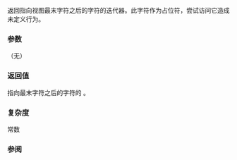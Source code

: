 {{cpp/experimental/basic_string_view/title | end | cend}}
{{cpp/experimental/basic_string_view/navbar}}
{{dcl begin}}
{{dcl | since=libfund_ts |
constexpr const_iterator end() const noexcept;
}}
{{dcl | since=libfund_ts |
constexpr const_iterator cend() const noexcept;
}}
{{dcl end}}

返回指向视图最末字符之后的字符的迭代器。此字符作为占位符，尝试访问它造成未定义行为。

{{image|range-begin-end.svg}}

===参数===
（无）

===返回值===
指向最末字符之后的字符的 {{tt|const_iterator}}。

===复杂度===
常数

===参阅===

{{dsc begin}}
{{dsc inc | cpp/experimental/basic_string_view/dsc begin}}
{{dsc end}}